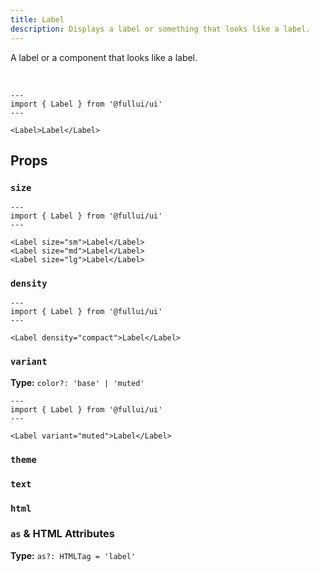 ```yaml
---
title: Label
description: Displays a label or something that looks like a label.
---
```



A label or a component that looks like a label.

<br />

```astro live
---
import { Label } from '@fullui/ui'
---

<Label>Label</Label>
```

## Props

### `size`

<SizeProp />

```astro live
---
import { Label } from '@fullui/ui'
---

<Label size="sm">Label</Label>
<Label size="md">Label</Label>
<Label size="lg">Label</Label>
```

### `density`

<DensityProp />

```astro live
---
import { Label } from '@fullui/ui'
---

<Label density="compact">Label</Label>
```

### `variant`

**Type:** `color?: 'base' | 'muted'`

<VariantProp />

```astro live
---
import { Label } from '@fullui/ui'
---

<Label variant="muted">Label</Label>
```

### `theme`

<ThemeProp />

### `text`

<TextProp />

### `html`

<HtmlProp />

### `as` & HTML Attributes

**Type:** `as?: HTMLTag = 'label'`

<AsProp />
